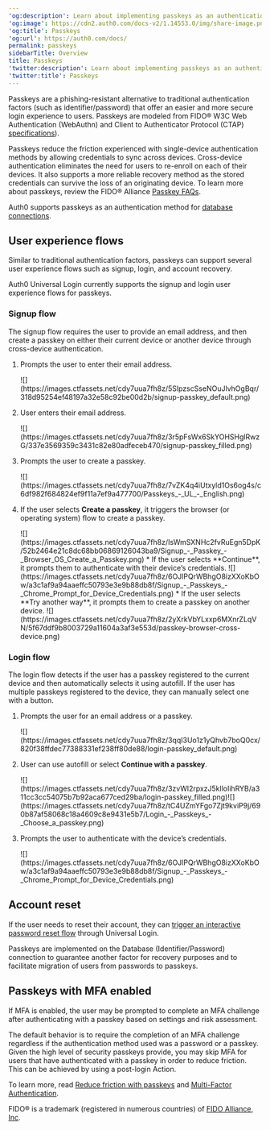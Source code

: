 ---
'og:description': Learn about implementing passkeys as an authentication method
'og:image': https://cdn2.auth0.com/docs-v2/1.14553.0/img/share-image.png
'og:title': Passkeys
'og:url': https://auth0.com/docs/
permalink: passkeys
sidebarTitle: Overview
title: Passkeys
'twitter:description': Learn about implementing passkeys as an authentication method
'twitter:title': Passkeys
---
Passkeys are a phishing-resistant alternative to traditional authentication factors (such as identifier/password) that offer an easier and more secure login experience to users. Passkeys are modeled from FIDO® W3C Web Authentication (WebAuthn) and Client to Authenticator Protocol (CTAP) [specifications](https://fidoalliance.org/specs/fido-v2.1-ps-20210615/fido-client-to-authenticator-protocol-v2.1-ps-errata-20220621.html#intro)).

Passkeys reduce the friction experienced with single-device authentication methods by allowing credentials to sync across devices. Cross-device authentication eliminates the need for users to re-enroll on each of their devices. It also supports a more reliable recovery method as the stored credentials can survive the loss of an originating device. To learn more about passkeys, review the FIDO® Alliance [Passkey FAQs](https://fidoalliance.org/passkeys/#faq).

Auth0 supports passkeys as an authentication method for [database connections](/docs/authenticate/database-connections).

## User experience flows

Similar to traditional authentication factors, passkeys can support several user experience flows such as signup, login, and account recovery.

<Callout icon="file-lines" color="#0EA5E9" iconType="regular">

Auth0 Universal Login currently supports the signup and login user experience flows for passkeys.

</Callout>

### Signup flow

The signup flow requires the user to provide an email address, and then create a passkey on either their current device or another device through cross-device authentication.

1. Prompts the user to enter their email address.

   <Frame>![](https://images.ctfassets.net/cdy7uua7fh8z/5SlpzscSseNOuJlvhOgBqr/318d95254ef48197a32e58c92be00d2b/signup-passkey_default.png)</Frame>
2. User enters their email address.

   <Frame>![](https://images.ctfassets.net/cdy7uua7fh8z/3r5pFsWx6SkYOHSHglRwzG/337e3569359c3431c82e80adfeceb470/signup-passkey_filled.png)</Frame>
3. Prompts the user to create a passkey.

   <Frame>![](https://images.ctfassets.net/cdy7uua7fh8z/7vZK4q4iUtxyld1Os6og4s/c6df982f684824ef9f11a7ef9a477700/Passkeys_-_UL_-_English.png)</Frame>
4. If the user selects **Create a passkey**, it triggers the browser (or operating system) flow to create a passkey.

   <Frame>![](https://images.ctfassets.net/cdy7uua7fh8z/IsWmSXNHc2fvRuEgn5DpK/52b2464e21c8dc68bb06869126043ba9/Signup_-_Passkey_-_Browser_OS_Create_a_Passkey.png)</Frame>
   * If the user selects **Continue**, it prompts them to authenticate with their device’s credentials.

     <Frame>![](https://images.ctfassets.net/cdy7uua7fh8z/6OJlPQrWBhgO8izXXoKbOw/a3c1af9a94aaeffc50793e3e9b88db8f/Signup_-_Passkeys_-_Chrome_Prompt_for_Device_Credentials.png)</Frame>
   * If the user selects **Try another way**, it prompts them to create a passkey on another device.

     <Frame>![](https://images.ctfassets.net/cdy7uua7fh8z/2yXrkVbYLxxp6MXnrZLqVN/5f67ddf9b8003729a11604a3af3e553d/passkey-browser-cross-device.png)</Frame>

### Login flow

The login flow detects if the user has a passkey registered to the current device and then automatically selects it using autofill. If the user has multiple passkeys registered to the device, they can manually select one with a button.

1. Prompts the user for an email address or a passkey.

   <Frame>![](https://images.ctfassets.net/cdy7uua7fh8z/3qqI3Uo1z1yQhvb7boQ0cx/820f38ffdec77388331ef238ff80de88/login-passkey_default.png)</Frame>
2. User can use autofill or select **Continue with a passkey**.

   <Frame>![](https://images.ctfassets.net/cdy7uua7fh8z/3zvWl2rpxzJ5klloIihRYB/a311cc3cc54075b7b92aca677ced29ba/login-passkey_filled.png)</Frame><Frame>![](https://images.ctfassets.net/cdy7uua7fh8z/tC4UZmYFgo7Zjt9kviP9j/690b87af58068c18a4609c8e9431e5b7/Login_-_Passkeys_-_Choose_a_passkey.png)</Frame>
3. Prompts the user to authenticate with the device’s credentials.

   <Frame>![](https://images.ctfassets.net/cdy7uua7fh8z/6OJlPQrWBhgO8izXXoKbOw/a3c1af9a94aaeffc50793e3e9b88db8f/Signup_-_Passkeys_-_Chrome_Prompt_for_Device_Credentials.png)</Frame>

## Account reset

If the user needs to reset their account, they can [trigger an interactive password reset flow](/docs/authenticate/database-connections/password-change#universal-login-page) through <Tooltip tip="Universal Login: Your application redirects to Universal Login, hosted on Auth0's Authorization Server, to verify a user's identity." cta="View Glossary" href="/docs/glossary?term=Universal+Login">Universal Login</Tooltip>.

Passkeys are implemented on the Database (Identifier/Password) connection to guarantee another factor for recovery purposes and to facilitate migration of users from passwords to passkeys.

## Passkeys with MFA enabled

If <Tooltip tip="Multi-factor authentication (MFA): User authentication process that uses a factor in addition to username and password such as a code via SMS." cta="View Glossary" href="/docs/glossary?term=MFA">MFA</Tooltip> is enabled, the user may be prompted to complete an MFA challenge after authenticating with a passkey based on settings and risk assessment.

The default behavior is to require the completion of an MFA challenge regardless if the authentication method used was a password or a passkey. Given the high level of security passkeys provide, you may skip MFA for users that have authenticated with a passkey in order to reduce friction. This can be achieved by using a post-login Action.

To learn more, read [Reduce friction with passkeys](/docs/customize/actions/explore-triggers/signup-and-login-triggers/login-trigger#reduce-friction-with-passkeys) and [Multi-Factor Authentication](/docs/secure/multi-factor-authentication).

<Callout icon="file-lines" color="#0EA5E9" iconType="regular">

FIDO® is a trademark (registered in numerous countries) of [FIDO Alliance, Inc](https://fidoalliance.org/).

</Callout>
